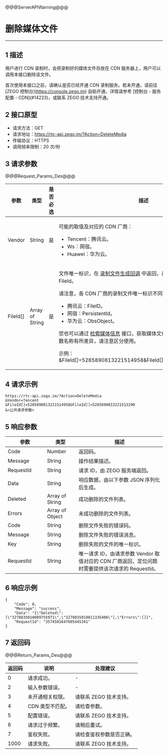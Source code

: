 @@@ServerAPIWarning@@@

# 删除媒体文件

---

## 1 描述


用户进行 CDN 录制时，会把录制好的媒体文件存放在 CDN 服务器上，用户可以调用本接口删除该文件。

<div class="mk-warning">

首次使用本接口之前，请确认是否已经开通 CDN 录制服务。若未开通，请前往 [ZEGO 控制台\](https://console.zego.im) 自助开通，详情请参考 [控制台 - 服务配置 - CDN\](#14223)，或联系 ZEGO 技术支持开通。
</div>

## 2 接口原型

- 请求方法：GET
- 请求地址：https://rtc-api.zego.im/?Action=DeleteMedia
- 传输协议：HTTPS
- 调用频率限制：20 次/秒

## 3 请求参数

@@@Request_Params_Des@@@

<table>
<colgroup>
<col style="width: 15%">
<col style="width: 15%">
<col style="width: 15%">
<col style="width: 55%">
</colgroup>
<thead>
  <tr>
    <th>参数</th>
    <th>类型</th>
    <th>是否必选</th>
    <th>描述</th>
  </tr>
</thead>
<tbody>
  <tr>
    <td>Vendor</td>
    <td>String</td>
    <td>是</td>
    <td><p>可能的取值及对应的 CDN 厂商：</p><ul><li>Tencent：腾讯云。</li><li>Ws：网宿。</li><li>Huawei：华为云。</li></ul></td>
  </tr>
  <tr>
    <td>FileId[]</td>
    <td>Array of String</td>
    <td>是</td>
    <td><p>文件唯一标识，在 <a href="!Callback/Record_File_Create_Callback" target="blank">录制文件生成回调</a> 中返回，最大支持 100 个媒体文件 FileId。</p><p>请注意，各 CDN 厂商的录制文件唯一标识不同：</p><ul><li>腾讯云：FileID。</li><li>网宿：PersistentId。</li><li>华为云：ObsObject。</li></ul><p>您也可以通过 <a href="!Media_File/SearchMedia" target="blank">检索媒体信息</a> 接口，获取媒体文件的唯一标识，标识对应的参数名称有所差异，请注意区分使用。</p><p>示例：&FileId[]=5285890813221514958&FileId[]=5285890813221513290</p></td>
  </tr>
</tbody>
</table>


## 4 请求示例

```
https://rtc-api.zego.im/?Action=DeleteMedia
&Vendor=Tencent
&FileId[]=5285890813221514958&FileId[]=5285890813221513290
&<公共请求参数>
```

## 5 响应参数


<table class="collapsible-table">
<colgroup>
<col style="width: 25%">
<col style="width: 20%">
<col style="width: 55%">
</colgroup>
<thead>
  <tr>
    <th>参数</th>
    <th>类型</th>
    <th>描述</th>
  </tr>
</thead>
<tbody>
  <tr data-row-level="1">
    <td>Code</td>
    <td>Number</td>
    <td>返回码。</td>
  </tr>
  <tr data-row-level="2">
    <td>Message</td>
    <td>String</td>
    <td>操作结果描述。</td>
  </tr>
  <tr data-row-level="3">
    <td>RequestId</td>
    <td>String</td>
    <td>请求 ID，由 ZEGO 服务端返回。</td>
  </tr>
  <tr data-row-level="4" data-row-child="true">
    <td>Data</td>
    <td>String</td>
    <td>响应数据，由以下参数 JSON 序列化后生成。</td>
  </tr>
  <tr data-row-level="4-1">
    <td>Deleted</td>
    <td>Array of String</td>
    <td>成功删除的文件列表。</td>
  </tr>
  <tr data-row-level="4-2" data-row-child="true">
    <td>Errors</td>
    <td>Array of Object</td>
    <td>未成功删除的文件列表。</td>
  </tr>
  <tr data-row-level="4-2-1">
    <td>Code</td>
    <td>String</td>
    <td>删除文件失败的错误码。</td>
  </tr>
  <tr data-row-level="4-2-2">
    <td>Message</td>
    <td>String</td>
    <td>删除文件失败的错误消息。</td>
  </tr>
  <tr data-row-level="4-2-3">
    <td>Key</td>
    <td>String</td>
    <td>删除失败的文件的唯一标识。</td>
  </tr>
  <tr data-row-level="4-2-4">
    <td>RequestId</td>
    <td>String</td>
    <td>唯一请求 ID，由请求参数 Vendor 取值对应的 CDN 厂商返回，定位问题时需要提供该次请求的 RequestId。</td>
  </tr>
</tbody>
</table>


## 6 响应示例

```
{
    "Code": 0,
    "Message": "success",
    "Data": "{\"Deleted\":[\"3270835010809755971\",\"3270835010811335406\"],\"Errors\":[]}",
    "RequestId": "3574501647605445341"
}
```

## 7 返回码

@@@Return_Params_Des@@@

|返回码|说明|处理建议|
|-----|------|-----|
| 0 | 请求成功。 |-|
| 2 | 输入参数错误。 |-|
| 3 | 未开通相关权限。 | 请联系 ZEGO 技术支持。|
| 4 | CDN 类型不匹配。 | 请检查参数。|
| 5 | 配置错误。 | 请联系 ZEGO 技术支持。|
| 6 | 请求过于频繁。 | 请稍后重试。|
| 7 | 鉴权失败。 | 请检查鉴权参数是否正确。|
| 1000  | 请求失败。 | 请联系 ZEGO 技术支持。|
